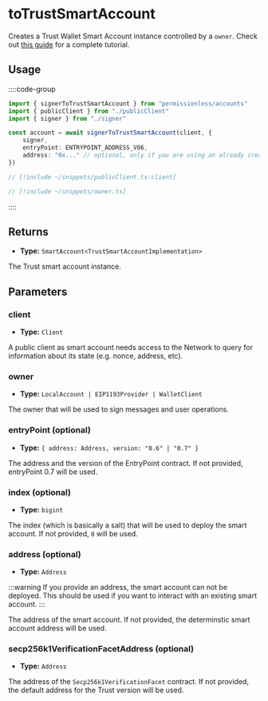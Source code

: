 
<VersionWarning version="0.2" />

# toTrustSmartAccount

Creates a Trust Wallet Smart Account instance controlled by a `owner`.  Check out [this guide](/permissionless/how-to/accounts/use-trustwallet-account) for a complete tutorial.

## Usage

::::code-group

```ts [example.ts]
import { signerToTrustSmartAccount } from "permissionless/accounts"
import { publicClient } from "./publicClient"
import { signer } from "./signer"

const account = await signerToTrustSmartAccount(client, {
	signer,
    entryPoint: ENTRYPOINT_ADDRESS_V06,
	address: "0x..." // optional, only if you are using an already created account
})
```

```ts [publicClient.ts]
// [!include ~/snippets/publicClient.ts:client]
```

```ts [owner.ts]
// [!include ~/snippets/owner.ts]
```

::::

## Returns

- **Type:** `SmartAccount<TrustSmartAccountImplementation>`

The Trust smart account instance.

## Parameters

### client
- **Type:** `Client`

A public client as smart account needs access to the Network to query for information about its state (e.g. nonce, address, etc).

### owner

- **Type:** `LocalAccount | EIP1193Provider | WalletClient`

The owner that will be used to sign messages and user operations.

### entryPoint (optional)

- **Type:** `{ address: Address, version: "0.6" | "0.7" }`

The address and the version of the EntryPoint contract. If not provided, entryPoint 0.7 will be used.

### index (optional)

- **Type:** `bigint`

The index (which is basically a salt) that will be used to deploy the smart account. If not provided, `0` will be used.

### address (optional)

- **Type:** `Address`

:::warning
If you provide an address, the smart account can not be deployed. This should be used if you want to interact with an existing smart account.
:::

The address of the smart account. If not provided, the determinstic smart account address will be used.

### secp256k1VerificationFacetAddress (optional)

- **Type:** `Address`

The address of the `Secp256k1VerificationFacet` contract. If not provided, the default address for the Trust version will be used.
